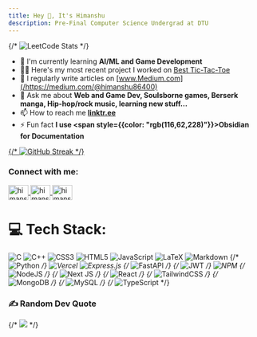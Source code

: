 ```yaml
---
title: Hey 🙌, It's Himanshu
description: Pre-Final Computer Science Undergrad at DTU
---
```


{/* ![LeetCode Stats](https://leetcard.jacoblin.cool/himanshu86400?theme=catppuccinMocha&font=Noto%20Sans%20Mono&ext=heatmap) */}

- 🌱 I'm currently learning **AI/ML and Game Development**
- 👨‍💻 Here's my most recent project I worked on [Best Tic-Tac-Toe](http://3.110.20.10/)
- 📝 I regularly write articles on [www.Medium.com](/https://medium.com/@himanshu86400)
- 💬 Ask me about **Web and Game Dev, Soulsborne games, Berserk manga, Hip-hop/rock music, learning new stuff...**
- 📫 How to reach me **[linktr.ee](https://linktr.ee/himanshu86400)**
- ⚡ Fun fact **I use <span style={{color: "rgb(116,62,228)"}}>Obsidian</span> for Documentation**

<p>
  <a href="https://git.io/streak-stats">
    {/* <img
      src="https://github-readme-streak-stats.herokuapp.com?user=himanshu864&theme=tokyonight&hide_border=true"
      alt="GitHub Streak"
    /> */}
  </a>
</p>

<h3 align="left">Connect with me:</h3>
<p align="left">
  <a href="https://linkedin.com/in/himanshu-aggarwal-7b7080201" target="blank">
    <img
      align="center"
      src="https://raw.githubusercontent.com/rahuldkjain/github-profile-readme-generator/master/src/images/icons/Social/linked-in-alt.svg"
      alt="himanshu-aggarwal-7b7080201"
      height="30"
      width="40"
    />
  </a>
  <a href="https://twitter.com/himanshu86400" target="blank">
    <img
      align="center"
      src="https://raw.githubusercontent.com/rahuldkjain/github-profile-readme-generator/master/src/images/icons/Social/twitter.svg"
      alt="himanshu86400"
      height="30"
      width="40"
    />
  </a>
  <a href="https://www.leetcode.com/himanshu86400" target="blank">
    <img
      align="center"
      src="https://raw.githubusercontent.com/rahuldkjain/github-profile-readme-generator/master/src/images/icons/Social/leet-code.svg"
      alt="himanshu86400"
      height="30"
      width="40"
    />
  </a>
</p>

# 💻 Tech Stack:

![C](https://img.shields.io/badge/c-%2300599C.svg?style=for-the-badge&logo=c&logoColor=white)
![C++](https://img.shields.io/badge/c++-%2300599C.svg?style=for-the-badge&logo=c%2B%2B&logoColor=white)
![CSS3](https://img.shields.io/badge/css3-%231572B6.svg?style=for-the-badge&logo=css3&logoColor=white)
![HTML5](https://img.shields.io/badge/html5-%23E34F26.svg?style=for-the-badge&logo=html5&logoColor=white)
![JavaScript](https://img.shields.io/badge/javascript-%23323330.svg?style=for-the-badge&logo=javascript&logoColor=%23F7DF1E)
![LaTeX](https://img.shields.io/badge/latex-%23008080.svg?style=for-the-badge&logo=latex&logoColor=white)
![Markdown](https://img.shields.io/badge/markdown-%23000000.svg?style=for-the-badge&logo=markdown&logoColor=white)
{/* ![Python](https://img.shields.io/badge/python-3670A0?style=for-the-badge&logo=python&logoColor=ffdd54) */}
![Vercel](https://img.shields.io/badge/vercel-%23000000.svg?style=for-the-badge&logo=vercel&logoColor=white)
![Express.js](https://img.shields.io/badge/express.js-%23404d59.svg?style=for-the-badge&logo=express&logoColor=%2361DAFB)
{/* ![FastAPI](https://img.shields.io/badge/FastAPI-005571?style=for-the-badge&logo=fastapi) */}
{/* ![JWT](https://img.shields.io/badge/JWT-black?style=for-the-badge&logo=JSON%20web%20tokens) */}
![NPM](https://img.shields.io/badge/NPM-%23CB3837.svg?style=for-the-badge&logo=npm&logoColor=white)
{/* ![NodeJS](https://img.shields.io/badge/node.js-6DA55F?style=for-the-badge&logo=node.js&logoColor=white) */}
{/* ![Next JS](https://img.shields.io/badge/Next-black?style=for-the-badge&logo=next.js&logoColor=white) */}
{/* ![React](https://img.shields.io/badge/react-%2320232a.svg?style=for-the-badge&logo=react&logoColor=%2361DAFB) */}
{/* ![TailwindCSS](https://img.shields.io/badge/tailwindcss-%2338B2AC.svg?style=for-the-badge&logo=tailwind-css&logoColor=white) */}
{/* ![MongoDB](https://img.shields.io/badge/MongoDB-%234ea94b.svg?style=for-the-badge&logo=mongodb&logoColor=white) */}
{/* ![MySQL](https://img.shields.io/badge/mysql-4479A1.svg?style=for-the-badge&logo=mysql&logoColor=white) */}
{/* ![TypeScript](https://img.shields.io/badge/typescript-%23007ACC.svg?style=for-the-badge&logo=typescript&logoColor=white) */}

### ✍️ Random Dev Quote

{/* ![](https://quotes-github-readme.vercel.app/api?type=horizontal&theme=tokyonight) */}
